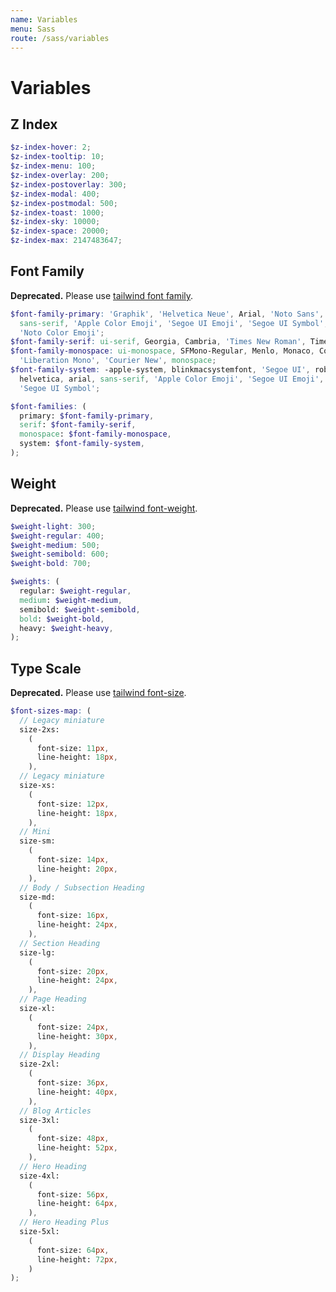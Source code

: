 ```yaml
---
name: Variables
menu: Sass
route: /sass/variables
---
```


# Variables

## Z Index

```scss
$z-index-hover: 2;
$z-index-tooltip: 10;
$z-index-menu: 100;
$z-index-overlay: 200;
$z-index-postoverlay: 300;
$z-index-modal: 400;
$z-index-postmodal: 500;
$z-index-toast: 1000;
$z-index-sky: 10000;
$z-index-space: 20000;
$z-index-max: 2147483647;
```

## Font Family

**Deprecated.** Please use [tailwind font family](https://v2.tailwindcss.com/docs/font-family).

```scss
$font-family-primary: 'Graphik', 'Helvetica Neue', Arial, 'Noto Sans',
  sans-serif, 'Apple Color Emoji', 'Segoe UI Emoji', 'Segoe UI Symbol',
  'Noto Color Emoji';
$font-family-serif: ui-serif, Georgia, Cambria, 'Times New Roman', Times, serif;
$font-family-monospace: ui-monospace, SFMono-Regular, Menlo, Monaco, Consolas,
  'Liberation Mono', 'Courier New', monospace;
$font-family-system: -apple-system, blinkmacsystemfont, 'Segoe UI', roboto,
  helvetica, arial, sans-serif, 'Apple Color Emoji', 'Segoe UI Emoji',
  'Segoe UI Symbol';

$font-families: (
  primary: $font-family-primary,
  serif: $font-family-serif,
  monospace: $font-family-monospace,
  system: $font-family-system,
);
```

## Weight

**Deprecated.** Please use [tailwind font-weight](https://v2.tailwindcss.com/docs/font-weight).

```scss
$weight-light: 300;
$weight-regular: 400;
$weight-medium: 500;
$weight-semibold: 600;
$weight-bold: 700;

$weights: (
  regular: $weight-regular,
  medium: $weight-medium,
  semibold: $weight-semibold,
  bold: $weight-bold,
  heavy: $weight-heavy,
);
```

## Type Scale

**Deprecated.** Please use [tailwind font-size](https://v2.tailwindcss.com/docs/font-size).

```scss
$font-sizes-map: (
  // Legacy miniature
  size-2xs:
    (
      font-size: 11px,
      line-height: 18px,
    ),
  // Legacy miniature
  size-xs:
    (
      font-size: 12px,
      line-height: 18px,
    ),
  // Mini
  size-sm:
    (
      font-size: 14px,
      line-height: 20px,
    ),
  // Body / Subsection Heading
  size-md:
    (
      font-size: 16px,
      line-height: 24px,
    ),
  // Section Heading
  size-lg:
    (
      font-size: 20px,
      line-height: 24px,
    ),
  // Page Heading
  size-xl:
    (
      font-size: 24px,
      line-height: 30px,
    ),
  // Display Heading
  size-2xl:
    (
      font-size: 36px,
      line-height: 40px,
    ),
  // Blog Articles
  size-3xl:
    (
      font-size: 48px,
      line-height: 52px,
    ),
  // Hero Heading
  size-4xl:
    (
      font-size: 56px,
      line-height: 64px,
    ),
  // Hero Heading Plus
  size-5xl:
    (
      font-size: 64px,
      line-height: 72px,
    )
);
```
